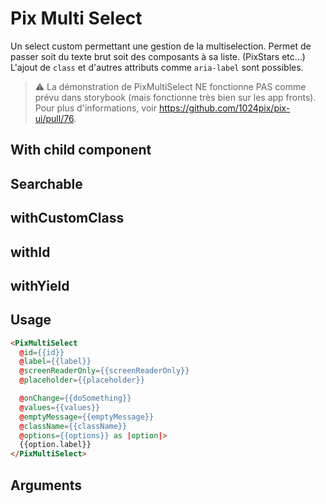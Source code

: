 
<Meta
  title='Form/Multi Select'
  component='Multi Select'
  argTypes={stories.argTypes}
/>

# Pix Multi Select

Un select custom permettant une gestion de la multiselection. Permet de passer soit du texte brut soit des composants à sa liste. (PixStars etc...)
L'ajout de ``class`` et d'autres attributs comme ``aria-label`` sont possibles.

> ⚠️ La démonstration de PixMultiSelect NE fonctionne PAS comme prévu dans storybook (mais fonctionne très bien sur les app fronts). Pour plus d'informations, voir https://github.com/1024pix/pix-ui/pull/76.

## With child component
<Canvas>
  <Story name="With child component" story={stories.multiSelectWithChildComponent} height={310} />
</Canvas>

## Searchable
<Canvas>
  <Story name="Searchable" story={stories.multiSelectSearchable} height={330}/>
</Canvas>

## withCustomClass
<Canvas>
  <Story name="withCustomClass" story={stories.multiSelectWithCustomClass} height={330}/>
</Canvas>

## withId
<Canvas>
  <Story name="withId" story={stories.multiSelectWithId} height={330}/>
</Canvas>

## withYield
<Canvas>
  <Story name="withYield" story={stories.multiSelectWithYield} height={330}/>
</Canvas>

## Usage

```html
<PixMultiSelect
  @id={{id}}
  @label={{label}}
  @screenReaderOnly={{screenReaderOnly}}
  @placeholder={{placeholder}}

  @onChange={{doSomething}}
  @values={{values}}
  @emptyMessage={{emptyMessage}}
  @className={{className}}
  @options={{options}} as |option|>
  {{option.label}}
</PixMultiSelect>
```

## Arguments

<ArgsTable story="Searchable" />
